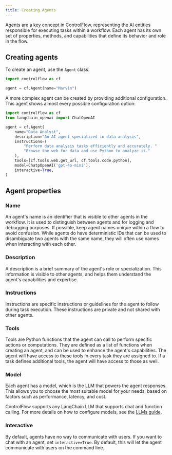 ```yaml
---
title: Creating Agents
---
```


Agents are a key concept in ControlFlow, representing the AI entities responsible for executing tasks within a workflow. Each agent has its own set of properties, methods, and capabilities that define its behavior and role in the flow.

## Creating agents

To create an agent, use the `Agent` class.

```python
import controlflow as cf

agent = cf.Agent(name="Marvin")
```

A more complex agent can be created by providing additional configuration. This agent shows almost every possible configuration option:

```python
import controlflow as cf
from langchain_openai import ChatOpenAI

agent = cf.Agent(
    name="Data Analyst",
    description="An AI agent specialized in data analysis",
    instructions=(
        "Perform data analysis tasks efficiently and accurately. "
        "Browse the web for data and use Python to analyze it."
    ),
    tools=[cf.tools.web.get_url, cf.tools.code.python],
    model=ChatpOpenAI('gpt-4o-mini'),
    interactive=True,
)
```

## Agent properties

### Name

An agent's name is an identifier that is visible to other agents in the workflow. It is used to distinguish between agents and for logging and debugging purposes. If possible, keep agent names unique within a flow to avoid confusion. While agents do have deterministic IDs that can be used to disambiguate two agents with the same name, they will often use names when interacting with each other.

### Description

A description is a brief summary of the agent's role or specialization. This information is visible to other agents, and helps them understand the agent's capabilities and expertise.

### Instructions

Instructions are specific instructions or guidelines for the agent to follow during task execution. These instructions are private and not shared with other agents.

### Tools

Tools are Python functions that the agent can call to perform specific actions or computations. They are defined as a list of functions when creating an agent, and can be used to enhance the agent's capabilities. The agent will have access to these tools in every task they are assigned to. If a task defines additional tools, the agent will have access to those as well.

### Model

Each agent has a model, which is the LLM that powers the agent responses. This allows you to choose the most suitable model for your needs, based on factors such as performance, latency, and cost.

ControlFlow supports any LangChain LLM that supports chat and function calling. For more details on how to configure models, see the [LLMs guide](/guides/llms).

### Interactive

By default, agents have no way to communicate with users. If you want to chat with an agent, set `interactive=True`. By default, this will let the agent communicate with users on the command line.
